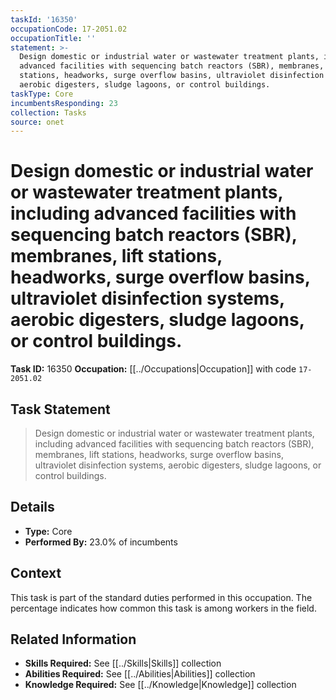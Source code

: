 ```yaml
---
taskId: '16350'
occupationCode: 17-2051.02
occupationTitle: ''
statement: >-
  Design domestic or industrial water or wastewater treatment plants, including
  advanced facilities with sequencing batch reactors (SBR), membranes, lift
  stations, headworks, surge overflow basins, ultraviolet disinfection systems,
  aerobic digesters, sludge lagoons, or control buildings.
taskType: Core
incumbentsResponding: 23
collection: Tasks
source: onet
---
```

# Design domestic or industrial water or wastewater treatment plants, including advanced facilities with sequencing batch reactors (SBR), membranes, lift stations, headworks, surge overflow basins, ultraviolet disinfection systems, aerobic digesters, sludge lagoons, or control buildings.

**Task ID:** 16350
**Occupation:** [[../Occupations|Occupation]] with code `17-2051.02`

## Task Statement

> Design domestic or industrial water or wastewater treatment plants, including advanced facilities with sequencing batch reactors (SBR), membranes, lift stations, headworks, surge overflow basins, ultraviolet disinfection systems, aerobic digesters, sludge lagoons, or control buildings.

## Details

- **Type:** Core
- **Performed By:** 23.0% of incumbents

## Context

This task is part of the standard duties performed in this occupation. The percentage indicates how common this task is among workers in the field.

## Related Information

- **Skills Required:** See [[../Skills|Skills]] collection
- **Abilities Required:** See [[../Abilities|Abilities]] collection
- **Knowledge Required:** See [[../Knowledge|Knowledge]] collection
